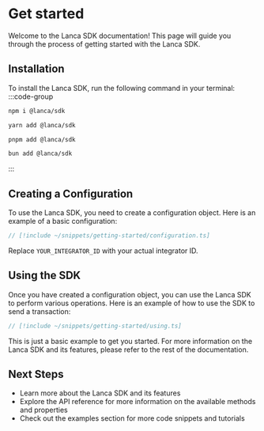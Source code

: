 # Get started

Welcome to the Lanca SDK documentation! This page will guide you through the process of getting started with the Lanca SDK.

## Installation

To install the Lanca SDK, run the following command in your terminal:
:::code-group

```bash [npm]
npm i @lanca/sdk
```

```bash [yarn]
yarn add @lanca/sdk
```

```bash [pnpm]
pnpm add @lanca/sdk
```

```bash [bun]
bun add @lanca/sdk
```

:::

## Creating a Configuration

To use the Lanca SDK, you need to create a configuration object. Here is an example of a basic configuration:
```ts
// [!include ~/snippets/getting-started/configuration.ts]
```

Replace `YOUR_INTEGRATOR_ID` with your actual integrator ID.

## Using the SDK

Once you have created a configuration object, you can use the Lanca SDK to perform various operations. Here is an example of how to use the SDK to send a transaction:
```ts
// [!include ~/snippets/getting-started/using.ts]
```
This is just a basic example to get you started. For more information on the Lanca SDK and its features, please refer to the rest of the documentation.

## Next Steps
- Learn more about the Lanca SDK and its features
- Explore the API reference for more information on the available methods and properties
- Check out the examples section for more code snippets and tutorials
